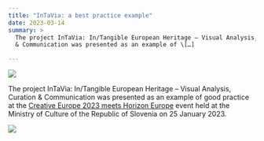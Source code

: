 ```yaml
---
title: "InTaVia: a best practice example"
date: 2023-03-14
summary: >
  The project InTaVia: In/Tangible European Heritage – Visual Analysis, Curation
  & Communication was presented as an example of \[…]

---
```

![](https://intavia.eu/wp-content/uploads/2023/03/image-2560px-1024x694.jpg)

The project InTaVia: In/Tangible European Heritage – Visual Analysis, Curation & Communication was presented as an example of good practice at the [Creative Europe 2023 meets Horizon Europe](https://motovila.si/dogodki/ustvarjalna-evropa-v-2023-sreca-obzorje-evropa/) event held at the Ministry of Culture of the Republic of Slovenia on 25 January 2023.

![](http://intavia.eu/wp-content/uploads/2023/03/20230125_112958-2000px-1024x768.jpeg)

